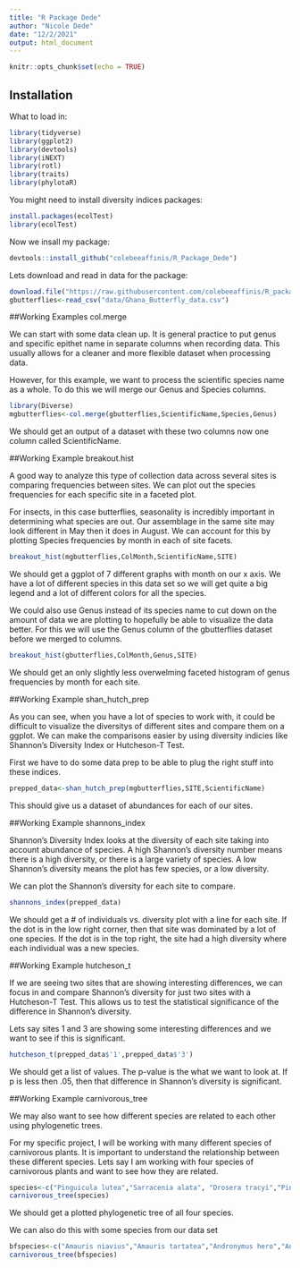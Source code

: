 ```yaml
---
title: "R Package Dede"
author: "Nicole Dede"
date: "12/2/2021"
output: html_document
---
```


```r
knitr::opts_chunk$set(echo = TRUE)
```

## Installation

What to load in:

```r
library(tidyverse)
library(ggplot2)
library(devtools)
library(iNEXT)
library(rotl)
library(traits)
library(phylotaR)
```

You might need to install diversity indices packages:

```r
install.packages(ecolTest)
library(ecolTest)
```

Now we insall my package:

```r
devtools::install_github("colebeeaffinis/R_Package_Dede")
```

Lets download and read in data for the package:

```r
download.file("https://raw.githubusercontent.com/colebeeaffinis/R_package_Dede/master/data/Ghana_Butterfly_Data.csv","/project/data/Ghana_Butterfly_Data.csv")
gbutterflies<-read_csv("data/Ghana_Butterfly_data.csv")
```

##Working Examples col.merge

We can start with some data clean up. It is general practice to put genus and specific epithet name in separate columns when recording data. This usually allows for a cleaner and more flexible dataset when processing data. 

However, for this example, we want to process the scientific species name as a whole. To do this we will merge our Genus and Species columns.

```r
library(Diverse)
mgbutterflies<-col.merge(gbutterflies,ScientificName,Species,Genus)
```
We should get an output of a dataset with these two columns now one column called ScientificName.

##Working Example breakout.hist

A good way to analyze this type of collection data across several sites is comparing frequencies between sites. We can plot out the species frequencies for each specific site in a faceted plot. 

For insects, in this case butterflies, seasonality is incredibly important in determining what species are out. Our assemblage in the same site may look different in May then it does in August. We can account for this by plotting Species frequencies by month in each of site facets.

```r
breakout_hist(mgbutterflies,ColMonth,ScientificName,SITE)
```
We should get a ggplot of 7 different graphs with month on our x axis. We have a lot of different species in this data set so we will get quite a big legend and a lot of different colors for all the species.

We could also use Genus instead of its species name to cut down on the amount of data we are plotting to hopefully be able to visualize the data better. For this we will use the Genus column of the gbutterflies dataset before we merged to columns.

```r
breakout_hist(gbutterflies,ColMonth,Genus,SITE)
```
We should get an only slightly less overwelming faceted histogram of genus frequencies by month for each site.

##Working Example shan_hutch_prep

As you can see, when you have a lot of species to work with, it could be difficult to visualize the diversitys of different sites and compare them on a ggplot. We can make the comparisons easier by using diversity indicies like Shannon's Diversity Index or Hutcheson-T Test. 

First we have to do some data prep to be able to plug the right stuff into these indices.

```r
prepped_data<-shan_hutch_prep(mgbutterflies,SITE,ScientificName)
```
This should give us a dataset of abundances for each of our sites.

##Working Example shannons_index

Shannon's Diversity Index looks at the diversity of each site taking into account abundance of species. A high Shannon's diversity number means there is a high diversity, or there is a large variety of species. A low Shannon's diversity means the plot has few species, or a low diversity. 

We can plot the Shannon's diversity for each site to compare.

```r
shannons_index(prepped_data)
```
We should get a # of individuals vs. diversity plot with a line for each site. If the dot is in the low right corner, then that site was dominated by a lot of one species. If the dot is in the top right, the site had a high diversity where each individual was a new species.

##Working Example hutcheson_t

If we are seeing two sites that are showing interesting differences, we can focus in and compare Shannon's diversity for just two sites with a Hutcheson-T Test. This allows us to test the statistical significance of the difference in Shannon's diversity.

Lets say sites 1 and 3 are showing some interesting differences and we want to see if this is significant.
```r
hutcheson_t(prepped_data$'1',prepped_data$'3')
```
We should get a list of values. The p-value is the what we want to look at. If p is less then .05, then that difference in Shannon's diversity is significant.

##Working Example carnivorous_tree

We may also want to see how different species are related to each other using phylogenetic trees. 

For my specific project, I will be working with many different species of carnivorous plants. It is important to understand the relationship between these different species. Lets say I am working with four species of carnivorous plants and want to see how they are related.

```r
species<-c("Pinguicula lutea","Sarracenia alata", "Drosera tracyi","Pinguicula pumila")
carnivorous_tree(species)
```
We should get a plotted phylogenetic tree of all four species.

We can also do this with some species from our data set

```r
bfspecies<-c("Amauris niavius","Amauris tartatea","Andronymus hero","Anthene locuples","Pseudoneptis bugandensis","Salamis cacta","Triclema hades")
carnivorous_tree(bfspecies)
```

